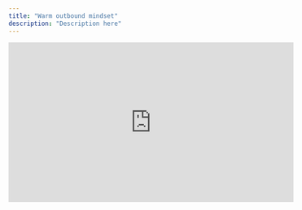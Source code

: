 ```yaml
---
title: "Warm outbound mindset"
description: "Description here"
---
```


<iframe
  width="560"
  height="315"
  src="https://youtu.be/62S2lQeWC3g"
  title="YouTube video player"
  frameborder="0"
  allow="accelerometer; autoplay; clipboard-write; encrypted-media; gyroscope; picture-in-picture"
  allowfullscreen
></iframe>



